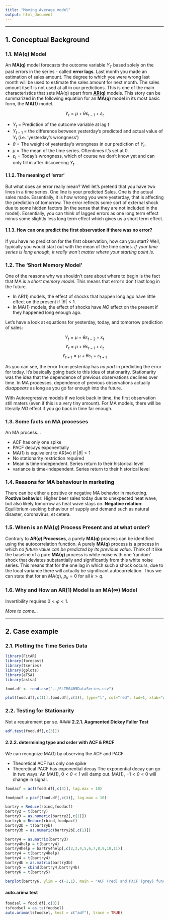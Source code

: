 ```yaml
---
title: "Moving Average model"
output: html_document
---
```

***
## __1. Conceptual Background__
### __1.1. MA(q) Model__
An __MA(q)__ model forecasts the outcome variable $Y_T$ based solely on the past errors in the series - called __error lags__. Last month you made an estimation of sales amount. The degree to which you were wrong last month will be used to estimate the sales amount for next month. The sales amount itself is not used at all in our predictions. This is one of the main characteristics that sets MA(q) apart from [__AR(q)__](AR_Model.html) models. This story can be summarized in the following equation for an __MA(q)__ model in its most basic form, the __MA(1)__ model. 

$$Y_t = \mu + \theta\varepsilon_{t-1} + \varepsilon_t$$

* $Y_t$ = Prediction of the outcome variable at lag $t$
* $Y_{t-1}$ = the difference between yesterday's predicted and actual value of $Y_t$ (i.e. 'yesterday's wrongness')
* $\theta$ = The weight of yesterday's wrongness in our prediction of $Y_t$.
* $\mu$ = The mean of the time series. Oftentimes it's set at 0. 
* $\varepsilon_t$ = Today's wrongness, which of course we don't know yet and can only fill in after discovering $Y_t$.   

#### __1.1.2. The meaning of 'error'__
But what does an error really mean? Well let's pretend that you have two lines in a time series. One line is your predicted Sales. One is the actual sales made. Essentially, it is how wrong you were yesterday, that is affecting the prediction of tomorrow. The error reflects some sort of external shock due to some hidden factors (in the sense that they are not included in the model). Essentially, you can think of lagged errors as one long term effect minus some slightly less long term effect which gives us a short term effect.

#### __1.1.3. How can one predict the first observation if there was no error?__
If you have no prediction for the first observation, how can you start? Well, typically you would start out with the mean of the time series. *If your time series is long enough, it really won't matter where your starting point is*.


### __1.2. The 'Short Memory Model'__
One of the reasons why we shouldn't care about where to begin is the fact that MA is a *short memory model*. This means that error's don't last long in the future.

* In AR(1) models, the effect of shocks that happen long ago have little effect on the present if $|\theta| < 1$. 
* In MA(1) models, the effect of shocks have *NO* effect on the present if they happened long enough ago.

Let's have a look at equations for yesterday, today, and tomorrow prediction of sales:

$$Y_t = \mu + \theta\varepsilon_{t-2} + \varepsilon_t$$
$$Y_t = \mu + \theta\varepsilon_{t-1} + \varepsilon_t$$
$$Y_{t+1} = \mu + \theta\varepsilon_1 + \varepsilon_{t+1}$$

As you can see, the error from yesterday has *no part* in predicting the error for today. It's basically going back to this idea of stationarity. Stationarity was the idea that the dependence of previous observations declines over time. In MA processes, dependence of previous observations actually *disappears* as long as you go far enough into the future.

With Autoregressive models if we look back in time, the first observation still maters (even if this is a very tiny amount). For MA models, there will be literally *NO* effect if you go back in time far enough.

### __1.3. Some facts on MA processes__
An MA process...

* ACF has only one spike
* PACF decays exponentially
* MA(1) is equivalent to AR($\infty$) if $|\theta| < 1$
* No stationarity restriction required
* Mean is time-independent. Series return to their historical level
* variance is time-independent. Series return to their historical level

### __1.4. Reasons for MA behaviour in marketing__
There can be either a positive or negative MA behavior in marketing. __Postive behavior__: Higher beer sales today due to unexpected heat wave, but also likely tomorrow as heat wave stays on. __Negative relation__: Equilibrium-seeking behaviour of supply and demand such as natural disaster, coronavirus, et cetera. 

### __1.5. When is an MA($q$) Process Present and at what order?__
Contrary to __AR($q$) Processes__, a purely __MA($q$)__ process can be identified using the autocorrelation function. A purely __MA($q$)__ process is a process in which _no future value can be predicted by its previous value_. Think of it like the baseline of a pure __MA($q$)__ process is white noise with one 'random' shock that deviates substantially and significantly from this white noise series. This means that for the one lag in which such a shock occurs, due to the local variance there will actually be significant autocorrelation. Thus we can state that for an $MA(q)$, $\rho_k=0$ for all $k > q$. 


### __1.6. Why and How an AR(1) Model is an MA($\infty$) Model__
Invertibility requires $0 < \varphi < 1$. 

_More to come..._

***

## __2. Case example__
### __2.1. Plotting the Time Series Data__
```r
library(FitAR)
library(forecast)
library(tseries)
library(gplots)
library(aTSA)
library(astsa)
```

```r
food.df <- read.csv("../SLIM0405DataSeries.csv")
```

```r
plot(food.df[,c(1)],food.df[,c(3)], type="l", col="red", lwd=1, xlab="weeks", ylab="sales", main="Volume sales over time")
```
### __2.2. Testing for Stationarity__
Not a requirement per se.
#### __2.2.1. Augmented Dickey Fuller Test__

```r
adf.test(food.df[,c(3)])
```

#### __2.2.2. determining type and order with ACF & PACF__
We can recognize MA(1) by observing the ACF and PACF.

* Theoretical ACF has only one spike
* Theoretical PACF has exponential decay
The exponential decay can go in two ways: An MA(1), $0 < \theta < 1$ will damp out. MA(1), $-1 < \theta < 0$ will change in signal.

```r
foodacf = acf(food.df[,c(3)], lag.max = 10)
```


```r
foodpacf = pacf(food.df[,c(3)], lag.max = 10)
```

```r
bartry = Reduce(rbind,foodacf)
bartry2 = t(bartry)
bartry3 = as.numeric(bartry2[,c(1)])
bartryb = Reduce(rbind,foodpacf)
bartry2b = t(bartryb)
bartry3b = as.numeric(bartry2b[,c(1)])

bartry4 = as.matrix(bartry3)
bartry4help = t(bartry4)
bartry4help = bartry4help[,c(2,3,4,5,6,7,8,9,10,11)]
bartry4 = t(bartry4help)
bartry4 = t(bartry4)
bartry4b = as.matrix(bartry3b)
bartry5 = cbind(bartry4,bartry4b)
bartry6 = t(bartry5)
```


```r
barplot(bartry6, ylim = c(-1,1), main = "ACF (red) and PACF (grey) function", col = c("red", "grey"), beside = TRUE)
```



#### __auto.arima test__
```r
foodsel = food.df[,c(3)]
tsfoodsel = as.ts(foodsel)
auto.arima(tsfoodsel, test = c("adf"), trace = TRUE)
```

